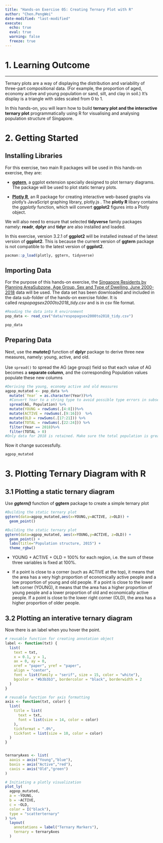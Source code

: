 ```yaml
---
title: "Hands-on Exercise 05: Creating Ternary Plot with R"
author: "Chen.PengWei"
date-modified: "last-modified"
execute:
  echo: true
  eval: true
  warning: false
  freeze: true
---
```


# 1. Learning Outcome

------------------------------------------------------------------------

Ternary plots are a way of displaying the distribution and variability of three-part compositional data. (For example, the proportion of aged, economy active and young population or sand, silt, and clay in soil.) It’s display is a triangle with sides scaled from 0 to 1.

In this hands-on, you will learn how to build **ternary plot and the interactive ternary plot** programmatically using R for visualising and analysing population structure of Singapore.

#  2. Getting Started

::: panel-tabset
## Installing Libraries

For this exercise, two main R packages will be used in this hands-on exercise, they are:

-   [**ggtern**](http://www.ggtern.com/), a ggplot extension specially designed to plot ternary diagrams. The package will be used to plot static ternary plots.

-   [**Plotly R**](https://plot.ly/r/), an R package for creating interactive web-based graphs via plotly’s JavaScript graphing library, plotly.js . The **plotly R** libary contains the *ggplotly* function, which will convert **ggplot2** figures into a Plotly object.

We will also need to ensure that selected **tidyverse** family packages namely: **readr**, **dplyr** and **tidyr** are also installed and loaded.

In this exercise, version 3.2.1 of **ggplot2** will be installed instead of the latest version of **ggplot2**. This is because the current version of **ggtern** package is not compatible to the latest version of **ggplot2**.

```r
pacman::p_load(plotly, ggtern, tidyverse)
```

## Importing Data

For the purpose of this hands-on exercise, the [Singapore Residents by Planning AreaSubzone, Age Group, Sex and Type of Dwelling, June 2000-2018](https://www.singstat.gov.sg/find-data/search-by-theme/population/geographic-distribution/latest-data) data will be used. The data set has been downloaded and included in the data sub-folder of the hands-on exercise folder. It is called *respopagsex2000to2018_tidy.csv* and is in csv file format.

```r
#Reading the data into R environment
pop_data <- read_csv("data/respopagsex2000to2018_tidy.csv") 
```

```r
pop_data
```

## Preparing Data

Next, use the ***mutate()*** function of **dplyr** package to derive three new measures, namely: young, active, and old.\
\
Use `spread()` to spread the AG (age group) field so that each value of AG becomes a **separate column**, and the corresponding Population values ​​populate these new columns

```r
#Deriving the young, economy active and old measures
agpop_mutated <- pop_data %>%
  mutate(`Year` = as.character(Year))%>% 
  #Convert Year to a string type to avoid possible type errors in subsequent    operations
  spread(AG, Population) %>%
  mutate(YOUNG = rowSums(.[4:8]))%>%
  mutate(ACTIVE = rowSums(.[9:16]))  %>%
  mutate(OLD = rowSums(.[17:21])) %>%
  mutate(TOTAL = rowSums(.[22:24])) %>%
  filter(Year == 2018)%>% 
  filter(TOTAL > 0)
#Only data for 2018 is retained. Make sure the total population is greater than 0.
```

Now it change successfully.

```r
agpop_mutated
```
:::

# 3. Plotting Ternary Diagram with R

## 3.1 Plotting a static ternary diagram

Use ***ggtern()*** function of **ggtern** package to create a simple ternary plot

```r
#Building the static ternary plot
ggtern(data=agpop_mutated,aes(x=YOUNG,y=ACTIVE, z=OLD)) +
  geom_point()
```

```r
#Building the static ternary plot
ggtern(data=agpop_mutated, aes(x=YOUNG,y=ACTIVE, z=OLD)) +
  geom_point() +
  labs(title="Population structure, 2015") +
  theme_rgbw()
```

-   YOUNG + ACTIVE + OLD = 100% for each region, i.e. the sum of these three variables is fixed at 100%.

-   If a point is close to a corner (such as ACTIVE at the top), it means that the area has a very high proportion of economically active people and a low proportion of young and old people. If a point is close to the lower left corner (YOUNG), it means that the area has a higher proportion of young people and a lower proportion of old and economically active people. If a point is close to the lower right corner (OLD), the area has a higher proportion of older people.

## 3.2 Plotting an interative ternary diagram

Now there is an label when you hover the point.

```r
# reusable function for creating annotation object
label <- function(txt) {
  list(
    text = txt, 
    x = 0.1, y = 1,
    ax = 0, ay = 0,
    xref = "paper", yref = "paper", 
    align = "center",
    font = list(family = "serif", size = 15, color = "white"),
    bgcolor = "#b3b3b3", bordercolor = "black", borderwidth = 2
  )
}

# reusable function for axis formatting
axis <- function(txt, color) {
  list(
    title = list(
      text = txt,
      font = list(size = 14, color = color)  
    ),
    tickformat = ".0%", 
    tickfont = list(size = 10, color = color)  
  )
} 


ternaryAxes <- list(
  aaxis = axis("Young","blue"), 
  baxis = axis("Active","red"), 
  caxis = axis("Old","green")
)

# Initiating a plotly visualization 
plot_ly(
  agpop_mutated, 
  a = ~YOUNG, 
  b = ~ACTIVE, 
  c = ~OLD, 
  color = I("black"), 
  type = "scatterternary"
) %>%
  layout(
    annotations = label("Ternary Markers"), 
    ternary = ternaryAxes
  )
```
